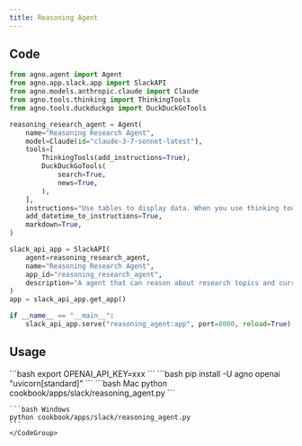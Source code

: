 ```yaml
---
title: Reasoning Agent
---
```


## Code

```python cookbook/apps/slack/reasoning_agent.py
from agno.agent import Agent
from agno.app.slack.app import SlackAPI
from agno.models.anthropic.claude import Claude
from agno.tools.thinking import ThinkingTools
from agno.tools.duckduckgo import DuckDuckGoTools

reasoning_research_agent = Agent(
    name="Reasoning Research Agent",
    model=Claude(id="claude-3-7-sonnet-latest"),
    tools=[
        ThinkingTools(add_instructions=True),
        DuckDuckGoTools(
            search=True,
            news=True,
        ),
    ],
    instructions="Use tables to display data. When you use thinking tools, keep the thinking brief.",
    add_datetime_to_instructions=True,
    markdown=True,
)

slack_api_app = SlackAPI(
    agent=reasoning_research_agent,
    name="Reasoning Research Agent",
    app_id="reasoning_research_agent",
    description="A agent that can reason about research topics and current events.",
)
app = slack_api_app.get_app()

if __name__ == "__main__":
    slack_api_app.serve("reasoning_agent:app", port=8000, reload=True)


```

## Usage

<Steps>
  <Snippet file="create-venv-step.mdx" />

  <Step title="Set your API key">
    ```bash
    export OPENAI_API_KEY=xxx
    ```
  </Step>

  <Step title="Install libraries">
    ```bash
    pip install -U agno openai "uvicorn[standard]"
    ```
  </Step>

  <Step title="Run Agent">
    <CodeGroup>
    ```bash Mac
    python cookbook/apps/slack/reasoning_agent.py
    ```

    ```bash Windows
    python cookbook/apps/slack/reasoning_agent.py
    ```
    </CodeGroup>
  </Step>
</Steps> 